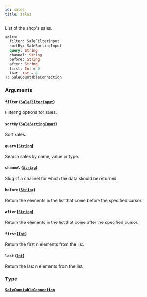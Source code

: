 ```yaml
---
id: sales
title: sales
---
```


List of the shop's sales.

```graphql
sales(
  filter: SaleFilterInput
  sortBy: SaleSortingInput
  query: String
  channel: String
  before: String
  after: String
  first: Int = 0
  last: Int = 0
): SaleCountableConnection

```

### Arguments

#### `filter` ([`SaleFilterInput`](/developer/api-reference/inputs/sale-filter-input.mdx))

Filtering options for sales.

#### `sortBy` ([`SaleSortingInput`](/developer/api-reference/inputs/sale-sorting-input.mdx))

Sort sales.

#### `query` ([`String`](/developer/api-reference/scalars/string.mdx))

Search sales by name, value or type.

#### `channel` ([`String`](/developer/api-reference/scalars/string.mdx))

Slug of a channel for which the data should be returned.

#### `before` ([`String`](/developer/api-reference/scalars/string.mdx))

Return the elements in the list that come before the specified cursor.

#### `after` ([`String`](/developer/api-reference/scalars/string.mdx))

Return the elements in the list that come after the specified cursor.

#### `first` ([`Int`](/developer/api-reference/scalars/int.mdx))

Return the first n elements from the list.

#### `last` ([`Int`](/developer/api-reference/scalars/int.mdx))

Return the last n elements from the list.

### Type

#### [`SaleCountableConnection`](/developer/api-reference/objects/sale-countable-connection.mdx)
